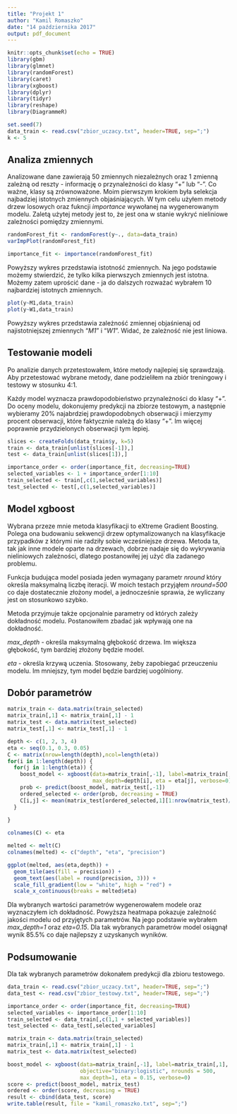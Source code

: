 ---
title: "Projekt 1"
author: "Kamil Romaszko"
date: "14 października 2017"
output: pdf_document
---

```{r setup, include=FALSE}
knitr::opts_chunk$set(echo = TRUE)
library(gbm)
library(glmnet)
library(randomForest)
library(caret)
library(xgboost)
library(dplyr)
library(tidyr)
library(reshape)
library(DiagrammeR)
```

```{r echo=FALSE}
set.seed(7)
data_train <- read.csv("zbior_uczacy.txt", header=TRUE, sep=";")
k <- 5
```

## Analiza zmiennych
Analizowane dane zawierają 50 zmiennych niezależnych oraz 1 zmienną zależną od reszty - informację o przynależności do klasy "+" lub "-". Co ważne, klasy są zrównoważone. Moim pierwszym krokiem była selekcja najbadziej istotnych zmiennych objaśniających. W tym celu użyłem metody drzew losowych oraz fukncji _importance_ wywołanej na wygenerowanym modelu. Zaletą użytej metody jest to, że jest ona w stanie wykryć nieliniowe zależności pomiędzy zmiennymi.

```{r cache=TRUE}
randomForest_fit <- randomForest(y~., data=data_train)
varImpPlot(randomForest_fit)

importance_fit <- importance(randomForest_fit)
```

Powyższy wykres przedstawia istotność zmiennych. Na jego podstawie możemy stwierdzić, że tylko kilka pierwszych zmiennych jest istotna. Możemy zatem uprościć dane - ja do dalszych rozważać wybrałem 10 najbardziej istotnych zmiennych.


```{r echo=FALSE, fig.height = 5, fig.width = 8, fig.align = "center"}
plot(y~M1,data_train)
plot(y~W1,data_train)
```
Powyższy wykres przedstawia zależność zmiennej objaśnienaj od najistotniejszej zmiennych "_M1_" i "_W1_". Widać, że zależność nie jest liniowa.


\newpage
## Testowanie modeli

Po analizie danych przetestowałem, które metody najlepiej się sprawdzają. Aby przetestować wybrane metody, dane podzieliłem na zbiór treningowy i testowy w stosunku 4:1. 

Każdy model wyznacza prawdopodobieństwo przynależności do klasy "+". Do oceny modelu, dokonujemy predykcji na zbiorze testowym, a następnie wybieramy 20% najabrdziej prawdopodobnych obserwacji i mierzymy procent obserwacji, które faktycznie należą do klasy "+". Im więcej poprawnie przydzielonych obserwacji tym lepiej.

```{r echo=FALSE}
slices <- createFolds(data_train$y, k=5)
train <- data_train[unlist(slices[-1]),]
test <- data_train[unlist(slices[1]),]

importance_order <- order(importance_fit, decreasing=TRUE)
selected_variables <- 1 + importance_order[1:10]
train_selected <- train[,c(1,selected_variables)]
test_selected <- test[,c(1,selected_variables)]
```

## Model xgboost

Wybrana przeze mnie metoda klasyfikacji to eXtreme Gradient Boosting. Polega ona budowaniu sekwencji drzew optymalizowanych na klasyfikacje przypadków z którymi nie radziły sobie wcześniejsze drzewa. Metoda ta, tak jak inne modele oparte na drzewach, dobrze nadaje się do wykrywania nieliniowych zależności, dlatego postanowiłej jej użyć dla zadanego problemu.

Funkcja budująca model posiada jeden wymagany parametr _nround_ który określa maksymalną liczbę iteracji. W moich testach przyjąłem _nround=500_ co daje dostatecznie złożony model, a jednocześnie sprawia, że wyliczany jest on stosunkowo szybko.

Metoda przyjmuje także opcjonalnie parametry od których zależy dokładność modelu. Postanowiłem zbadać jak wpływają one na dokładność. 

_max_depth_ - określa maksymalną głębokość drzewa. Im większa głębokość, tym bardziej złożony będzie model.

_eta_ - określa krzywą uczenia. Stosowany, żeby zapobiegać przeuczeniu modelu. Im mniejszy, tym model będzie bardziej uogólniony.


## Dobór parametrów

```{r cache=TRUE, echo=FALSE}
matrix_train <- data.matrix(train_selected)
matrix_train[,1] <- matrix_train[,1] - 1
matrix_test <- data.matrix(test_selected)
matrix_test[,1] <- matrix_test[,1] - 1

depth <- c(1, 2, 3, 4)
eta <- seq(0.1, 0.3, 0.05)
C <- matrix(nrow=length(depth),ncol=length(eta))
for(i in 1:length(depth)) {
  for(j in 1:length(eta)) {
    boost_model <- xgboost(data=matrix_train[,-1], label=matrix_train[,1],objective="binary:logitraw", nrounds = 500,
                           max_depth=depth[i], eta = eta[j], verbose=0)
    prob <- predict(boost_model, matrix_test[,-1])
    ordered_selected <- order(prob, decreasing = TRUE)
    C[i,j] <- mean(matrix_test[ordered_selected,1][1:nrow(matrix_test)/5])
  }
  
}

colnames(C) <- eta

melted <- melt(C) 
colnames(melted) <- c("depth", "eta", "precision")

ggplot(melted, aes(eta,depth)) +
  geom_tile(aes(fill = precision)) + 
  geom_text(aes(label = round(precision, 3))) +
  scale_fill_gradient(low = "white", high = "red") + 
  scale_x_continuous(breaks = melted$eta)
```

Dla wybranych wartości parametrów wygenerowałem modele oraz wyznaczyłem ich dokładność. Powyższa heatmapa pokazuje zależność jakości modelu od przyjętych parametrów. Na jego podstawie wybrałem _max_depth=1_ oraz _eta=0.15_. Dla tak wybranych parametrów model osiągnął wynik 85.5% co daje najlepszy z uzyskanych wyników. 

## Podsumowanie
Dla tak wybranych parametrów dokonałem predykcji dla zbioru testowego.
```{r echo=FALSE}
data_train <- read.csv("zbior_uczacy.txt", header=TRUE, sep=";")
data_test <- read.csv("zbior_testowy.txt", header=TRUE, sep=";")

importance_order <- order(importance_fit, decreasing=TRUE)
selected_variables <- importance_order[1:10]
train_selected <- data_train[,c(1,1 + selected_variables)]
test_selected <- data_test[,selected_variables]

matrix_train <- data.matrix(train_selected)
matrix_train[,1] <- matrix_train[,1] - 1
matrix_test <- data.matrix(test_selected)
```

```{r}
boost_model <- xgboost(data=matrix_train[,-1], label=matrix_train[,1],
                       objective="binary:logistic", nrounds = 500,
                       max_depth=1, eta = 0.15, verbose=0)
score <- predict(boost_model, matrix_test)
ordered <- order(score, decreasing = TRUE)
result <- cbind(data_test, score)
write.table(result, file = "kamil_romaszko.txt", sep=";")
```